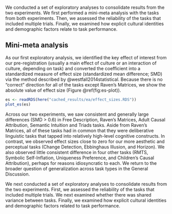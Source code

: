 
We conducted a set of exploratory analyses to consolidate results from the two experiments. We first performed a mini-meta analysis with the tasks from both experiments. Then, we assessed the reliability of the tasks that included multiple trials. Finally, we examined how explicit cultural identities and demographic factors relate to task performance.

## Mini-meta analysis 

As our first exploratory analysis, we identified the key effect of interest from our pre-registration (usually a main effect of culture or an interaction of culture, depending on task) and converted the coefficient into a standardized measure of effect size (standardized mean difference; SMD) via the method described by @westfall2014statistical. Because there is no “correct” direction for all of the tasks except Raven’s Matrices, we show the absolute value of effect size (Figure \@ref(fig:es-plot)). 


```r

es <- readRDS(here("cached_results/ea/effect_sizes.RDS"))
plot_es(es)
```

Across our two experiments, we saw consistent and generally large differences (SMD > 0.6) in Free Description, Raven's Matrices, Adult Causal Attribution, Semantic Intuition and Triads tasks. Aside from Raven’s Matrices, all of these tasks had in common that they were deliberative linguistic tasks that tapped into relatively high-level cognitive constructs. In contrast, we observed effect sizes close to zero for our more aesthetic and perceptual tasks (Change Detection, Ebbinghaus Illusion, and Horizon). We also observed little consistent difference in four other tasks (RMTS, Symbolic Self-Inflation, Uniqueness Preference, and Children’s Causal Attribution), perhaps for reasons idiosyncratic to each. We return to the broader question of generalization across task types in the General Discussion. 

We next conducted a set of exploratory analyses to consolidate results from the two experiments. First, we assessed the reliability of the tasks that included multiple trials. We next examined whether there was shared variance between tasks. Finally, we examined how explicit cultural identities and demographic factors related to task performance.

